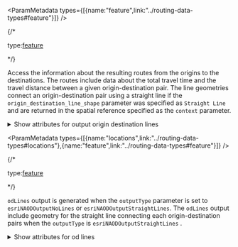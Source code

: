 
<If c="requestType == 'job'">

<ParamMetadata types={[{name:"feature",link:"../routing-data-types#feature"}]} />

{/* <p class="space-x-2"><span><span class="font-sm text-color-3">type:</span><a class="font-sm text-color-3" href="../routing-data-types#feature">feature</a></span></p> */}

Access the information about the resulting routes from the origins to the destinations. The routes include data about the total travel time and the travel distance between a given origin-destination pair. The line geometries connect an origin-destination pair using a straight line if the `origin_destination_line_shape` parameter was specified as `Straight Line` and are returned in the spatial reference specified as the `context` parameter.

<details>
 <summary><span class="font-sm text-color-link">Show attributes for output origin destination lines</span></summary>

-   <p class="space-x-2"><span class="font-bold">DestinationRank</span><span class="font-sm text-color-3">integer</span><span class="font-bold text-[#00619b]">nullable</span></p>

    The rank of the destination among all destinations found for the associated origin. The destination that is closest to the origin has a rank of 1.

-   <p class="space-x-2"><span class="font-bold">Total_Time</span><span class="font-sm text-color-3">number (non-negative)</span><span class="font-bold text-[#00619b]">nullable</span></p>

    The travel time along the street network between the associated origin and destination.

    The value is in the units specified by the `time_units` parameter.

-   <p class="space-x-2"><span class="font-bold">Total_Distance</span><span class="font-sm text-color-3">number (non-negative)</span><span class="font-bold text-[#00619b]">nullable</span></p>

    The travel distance along the street network between the associated origin and destination.

    The value is in the units specified by the `distance_units` parameter.

-   <p class="space-x-2"><span class="font-bold">Total_Other</span><span class="font-sm text-color-3">number (non-negative)</span><span class="font-bold text-[#00619b]">nullable</span></p>

    The travel cost in unknown units along the street network between the associated origin and destination.

    This field is included only when the travel mode used for the analysis has an impedance attribute that is neither time-based nor distance-based.

-   <p class="space-x-2"><span class="font-bold">OriginOID</span><span class="font-sm text-color-3">integer</span><span class="font-bold text-[#00619b]">nullable</span></p>

    The `ObjectID` value of the corresponding input origin feature. This can be used to join additional attributes between the input origins and the origin destination lines.

-   <p class="space-x-2"><span class="font-bold">OriginName</span><span class="font-sm text-color-3">string (length: 500)</span><span class="font-bold text-[#00619b]">nullable</span></p>

    The name of the corresponding input origin feature. This field is included only if the `Name` field is specified on input origins and at least one of the origins has a valid name. If the name is not specified for some of the origins, an automatically generated name prefixed with Location is created for those origins.

-   <p class="space-x-2"><span class="font-bold">DestinationOID</span><span class="font-sm text-color-3">integer</span><span class="font-bold text-[#00619b]">nullable</span></p>

    The `ObjectID` value of the corresponding input destination feature. This can be used to join additional attributes between the input destinations and the origin destination lines.

-   <p class="space-x-2"><span class="font-bold">DestinationName</span><span class="font-sm text-color-3">string (length: 500)</span><span class="font-bold text-[#00619b]">nullable</span></p>

    The name of the corresponding input destination feature. This field is included only if the `Name` field is specified on input destinations and at least one of the destinations has a valid name. If the name is not specified for some of the destinations, an automatically generated name prefixed with Location is created for those destinations.
</details>
</If>

<If c="requestType == 'direct'">

<ParamMetadata types={[{name:"locations",link:"../routing-data-types#locations"},{name:"feature",link:"../routing-data-types#feature"}]} />

{/* <p class="space-x-2"><span><span class="font-sm text-color-3">type:</span><a class="font-sm text-color-3" href="../routing-data-types#feature">feature</a></span></p> */}

`odLines` output is generated when the `outputType` parameter is set to `esriNAODOutputNoLines` or `esriNAODOutputStraightLines`. The `odLines` output include geometry for the straight line connecting each origin-destination pairs when the `outputType` is `esriNAODOutputStraightLines` .

<details>
 <summary><span class="font-sm text-color-link">Show attributes for od lines</span></summary>

-   <p class="space-x-2"><span class="font-bold">ObjectID</span><span class="font-sm text-color-3">integer</span><span class="font-bold text-[#00619b]">nullable</span></p>

    The system-managed ID field.

-   <p class="space-x-2"><span class="font-bold">Name</span><span class="font-sm text-color-3">string (length: 500)</span><span class="font-bold text-[#00619b]">nullable</span></p>

    The name of the corresponding input origin and destination feature. The origin name is first and the destination name is second, for example, Origin 1 – Destination 1. If the name is not specified for origin or destination, a unique name prefixed with Location is automatically generated for that origin or destination.

-   <p class="space-x-2"><span class="font-bold">OriginID</span><span class="font-sm text-color-3">integer</span><span class="font-bold text-[#00619b]">nullable</span></p>

    The `ObjectID` value of the corresponding input origin feature. This can be used to join additional attributes between the input origins and the origin destination lines.

-   <p class="space-x-2"><span class="font-bold">DestinationID</span><span class="font-sm text-color-3">integer</span><span class="font-bold text-[#00619b]">nullable</span></p>

    The ObjectID value of the corresponding input destination feature. This can be used to join additional attributes between the input destinations and the origin-destination lines.

-   <p class="space-x-2"><span class="font-bold">DestinationRank</span><span class="font-sm text-color-3">integer</span><span class="font-bold text-[#00619b]">nullable</span></p>

    The rank of the destination among all destinations found for the associated origin. The destination that is closest to the origin has a rank of 1.

-   <p class="space-x-2"><span class="font-bold">Total_[Cost]</span><span class="font-sm text-color-3">number (non-negative)</span><span class="font-bold text-[#00619b]">nullable</span></p>

    The travel cost along the street network from the associated origin to the associated destination. These fields are populated for the impedance attribute and any accumulated attributes.

</details>
</If>
